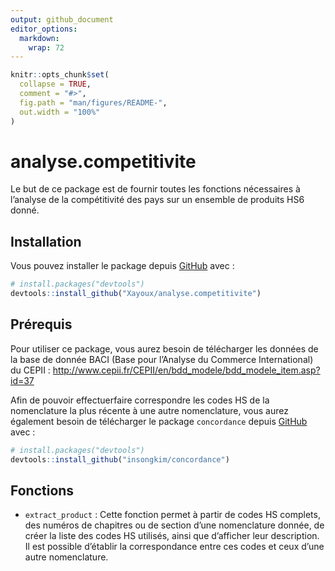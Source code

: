 ```yaml
---
output: github_document
editor_options: 
  markdown: 
    wrap: 72
---
```


<!-- README.md is generated from README.Rmd. Please edit that file -->

```r
knitr::opts_chunk$set(
  collapse = TRUE,
  comment = "#>",
  fig.path = "man/figures/README-",
  out.width = "100%"
)
```

# analyse.competitivite

<!-- badges: start -->

<!-- badges: end -->

Le but de ce package est de fournir toutes les fonctions nécessaires à
l'analyse de la compétitivité des pays sur un ensemble de produits HS6
donné.

## Installation

Vous pouvez installer le package depuis
[GitHub](https://github.com/Xayoux/analyse.competitivite.git) avec :

``` r
# install.packages("devtools")
devtools::install_github("Xayoux/analyse.competitivite")
```

## Prérequis

Pour utiliser ce package, vous aurez besoin de télécharger les données
de la base de donnée BACI (Base pour l'Analyse du Commerce
International) du CEPII :
<http://www.cepii.fr/CEPII/en/bdd_modele/bdd_modele_item.asp?id=37>

Afin de pouvoir effectuerfaire correspondre les codes HS de la
nomenclature la plus récente à une autre nomenclature, vous aurez
également besoin de télécharger le package `concordance` depuis
[GitHub](https://github.com/insongkim/concordance.git) avec :

``` r
# install.packages("devtools")
devtools::install_github("insongkim/concordance")
```

## Fonctions

-   `extract_product` : Cette fonction permet à partir de codes HS
    complets, des numéros de chapitres ou de section d'une nomenclature
    donnée, de créer la liste des codes HS utilisés, ainsi que
    d'afficher leur description. Il est possible d'établir la
    correspondance entre ces codes et ceux d'une autre nomenclature.
